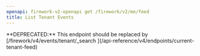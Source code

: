 ```yaml
---
openapi: firework-v2-openapi get /firework/v2/me/feed
title: List Tenant Events
---
```


<Warning>
**DEPRECATED:** This endpoint should be replaced by
[/firework/v4/events/tenant/_search <Icon icon="code" size={16} />](/api-reference/v4/endpoints/current-tenant-feed)
</Warning>
